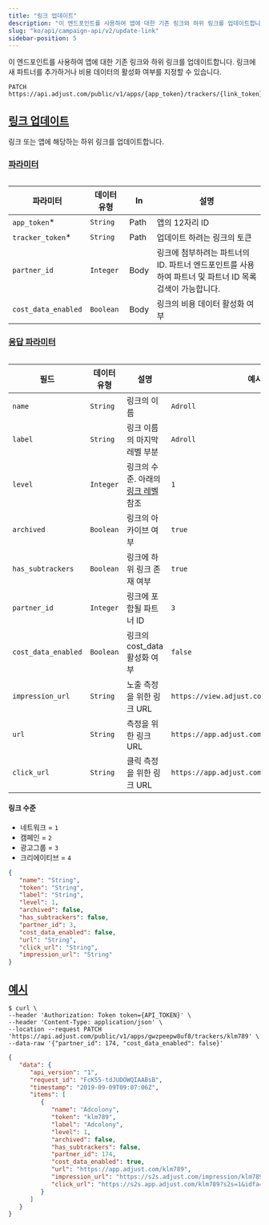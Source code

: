 ```yaml
---
title: "링크 업데이트"
description: "이 엔드포인트를 사용하여 앱에 대한 기존 링크와 하위 링크를 업데이트합니다."
slug: "ko/api/campaign-api/v2/update-link"
sidebar-position: 5
---
```


이 엔드포인트를 사용하여 앱에 대한 기존 링크와 하위 링크를 업데이트합니다. 링크에 새 파트너를 추가하거나 비용 데이터의 활성화 여부를 지정할 수 있습니다.

<CodeBlock title="엔드포인트" highlight="{app_token}/trackers/{link_token}">

```http
PATCH https://api.adjust.com/public/v1/apps/{app_token}/trackers/{link_token}
```

</CodeBlock>

## [링크 업데이트](update-link)

링크 또는 앱에 해당하는 하위 링크를 업데이트합니다.

### [파라미터](parameters)

<Table>

| 파라미터            | 데이터 유형 | In   | 설명                                                                                                    |
| ------------------- | ----------- | ---- | ------------------------------------------------------------------------------------------------------- |
| `app_token`\*       | `String`    | Path | 앱의 12자리 ID                                                                                          |
| `tracker_token`\*   | `String`    | Path | 업데이트 하려는 링크의 토큰                                                                             |
| `partner_id`        | `Integer`   | Body | 링크에 첨부하려는 파트너의 ID. 파트너 엔드포인트를 사용하여 파트너 및 파트너 ID 목록 검색이 가능합니다. |
| `cost_data_enabled` | `Boolean`   | Body | 링크의 비용 데이터 활성화 여부                                                                          |

</Table>

### [응답 파라미터](response-parameters)

<Table search>

| 필드                | 데이터 유형 | 설명                                               | 예시                                        |
| ------------------- | ----------- | -------------------------------------------------- | ------------------------------------------- |
| `name`              | `String`    | 링크의 이름                                        | `Adroll`                                    |
| `label`             | `String`    | 링크 이름의 마지막 레벨 부분                       | `Adroll`                                    |
| `level`             | `Integer`   | 링크의 수준. 아래의 [링크 레벨](#link-levels) 참조 | `1`                                         |
| `archived`          | `Boolean`   | 링크의 아카이브 여부                               | `true`                                      |
| `has_subtrackers`   | `Boolean`   | 링크에 하위 링크 존재 여부                         | `true`                                      |
| `partner_id`        | `Integer`   | 링크에 포함될 파트너 ID                            | `3`                                         |
| `cost_data_enabled` | `Boolean`   | 링크의 cost_data 활성화 여부                       | `false`                                     |
| `impression_url`    | `String`    | 노출 측정을 위한 링크 URL                          | `https://view.adjust.com/impression/abc123` |
| `url`               | `String`    | 측정을 위한 링크 URL                               | `https://app.adjust.com/abc123`             |
| `click_url`         | `String`    | 클릭 측정을 위한 링크 URL                          | `https://app.adjust.com/abc123`             |

</Table>

#### 링크 수준

-  네트워크 = `1`
-  캠페인 = `2`
-  광고그룹 = `3`
-  크리에이티브 = `4`

<CodeBlock title="응답 형식">

```json
{
   "name": "String",
   "token": "String",
   "label": "String",
   "level": 1,
   "archived": false,
   "has_subtrackers": false,
   "partner_id": 3,
   "cost_data_enabled": false,
   "url": "String",
   "click_url": "String",
   "impression_url": "String"
}
```

</CodeBlock>

## [예시](example)

<CodeBlock title="cURL" highlight="gwzpeepw8uf8, klm789">

```console
$ curl \
--header 'Authorization: Token token={API_TOKEN}' \
--header 'Content-Type: application/json' \
--location --request PATCH 'https://api.adjust.com/public/v1/apps/gwzpeepw8uf8/trackers/klm789' \
--data-raw '{"partner_id": 174, "cost_data_enabled": false}'
```

</CodeBlock>
<CodeBlock title="성공적인 응답">

```json
{
   "data": {
      "api_version": "1",
      "request_id": "FcK55-tdJUDOWQIAABsB",
      "timestamp": "2019-09-09T09:07:06Z",
      "items": [
         {
            "name": "Adcolony",
            "token": "klm789",
            "label": "Adcolony",
            "level": 1,
            "archived": false,
            "has_subtrackers": false,
            "partner_id": 174,
            "cost_data_enabled": true,
            "url": "https://app.adjust.com/klm789",
            "impression_url": "https://s2s.adjust.com/impression/klm789?s2s=1&idfa=[IDFA]&gps_adid=[GOOGLE_AD_ID]&ip_address=  [IP_ADDRESS]&adcolony_click_id=[CLICK_ID]&android_id_upper_sha1=[SHA1_ANDROID_ID]&cost_id=[CLICK_ID]&cost_type=[BID_TYPE]&cost_amount=[BID]&cost_currency=USD",
            "click_url": "https://s2s.app.adjust.com/klm789?s2s=1&idfa=[IDFA]&gps_adid=[GOOGLE_AD_ID]&ip_address=[IP_ADDRESS]&adcolony_click_id=[CLICK_ID]&android_id_upper_sha1=[SHA1_ANDROID_ID]&cost_id=[CLICK_ID]&cost_type=[BID_TYPE]&cost_amount=[BID]&cost_currency=USD"
         }
      ]
   }
}
```

</CodeBlock>
